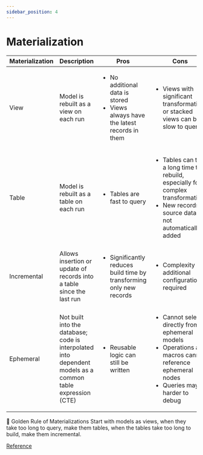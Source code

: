 ```yaml
---
sidebar_position: 4
---
```


# Materialization

<!-- markdownlint-disable MD033 -->
<table>
  <thead>
    <tr>
      <th>Materialization</th>
      <th>Description</th>
      <th>Pros</th>
      <th>Cons</th>
    </tr>
  </thead>
  <tbody>
    <tr>
      <td>View</td>
      <td>Model is rebuilt as a view on each run</td>
      <td>
        <ul>
          <li>No additional data is stored</li>
          <li>Views always have the latest records in them</li>
        </ul>
      </td>
      <td>
        <ul>
          <li>Views with significant transformations or stacked views can be slow to query</li>
        </ul>
      </td>
    </tr>
    <tr>
      <td>Table</td>
      <td>Model is rebuilt as a table on each run</td>
      <td>
        <ul>
          <li>Tables are fast to query</li>
        </ul>
      </td>
      <td>
        <ul>
          <li>Tables can take a long time to rebuild, especially for complex transformations</li>
          <li>New records in source data are not automatically added</li>
        </ul>
      </td>
    </tr>
    <tr>
      <td>Incremental</td>
      <td>Allows insertion or update of records into a table since the last run</td>
      <td>
        <ul>
          <li>Significantly reduces build time by transforming only new records</li>
        </ul>
      </td>
      <td>
        <ul>
          <li>Complexity and additional configuration required</li>
        </ul>
      </td>
    </tr>
    <tr>
      <td>Ephemeral</td>
      <td>Not built into the database; code is interpolated into dependent models as a common table expression (CTE)</td>
      <td>
        <ul>
          <li>Reusable logic can still be written</li>
        </ul>
      </td>
      <td>
        <ul>
          <li>Cannot select directly from ephemeral models</li>
          <li>Operations and macros cannot reference ephemeral nodes</li>
          <li>Queries may be harder to debug</li>
        </ul>
      </td>
    </tr>
  </tbody>
</table>

🔑 Golden Rule of Materializations Start with models as views, when they take too long to query, make them tables, when the tables take too long to build, make them incremental.

[Reference](https://docs.getdbt.com/docs/build/materializations)